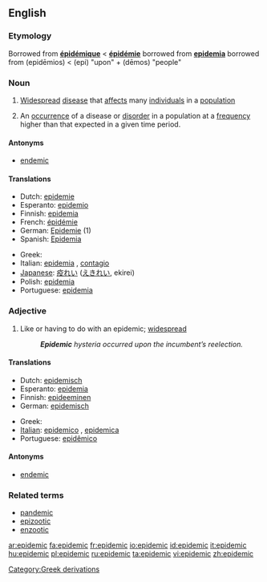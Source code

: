 ==English==

===Etymology===
Borrowed from {{F.}} '''[[épidémique]]''' < '''[[épidémie]]''' borrowed from {{L.}} '''[[epidemia]]''' borrowed from {{AGr.}} '''{{polytonic|[[ἐπιδήμιος]]}}''' (epidēmios) < '''{{polytonic|[[ἐπί]]}}''' (epi) "upon" + '''{{polytonic|[[δῆμος]]}}''' (dēmos) "people"

===Noun===
{{en-noun}}

# [[widespread|Widespread]] [[disease]] that [[affect]]s many [[individual]]s in a [[population]]
# {{context|Epidemiology}} An [[occurrence]] of a disease or [[disorder]] in a population at a [[frequency]] higher than that expected in a given time period.

====Antonyms====
*[[endemic]]

====Translations====
{{top}}
*Dutch: [[epidemie]]
*Esperanto: [[epidemio]]
*Finnish: [[epidemia]]
*French: [[épidémie]]
*German: [[Epidemie]] {{f}} (1)
*Spanish: [[Epidemia]] {{f}}
{{mid}}
*Greek: {{t|el|επιδημία|f}}
*Italian: [[epidemia]] {{f}}, [[contagio]] {{m}}
*[[Japanese]]: [[疫れい]] ([[えきれい]], ekirei) 
*Polish: [[epidemia]]
*Portuguese: [[epidemia]] {{f}}
{{bottom}}

===Adjective===
{{en-adj}}

# Like or having to do with an epidemic; [[widespread]]
#:'''''Epidemic''' hysteria occurred upon the incumbent’s reelection.''

====Translations====
{{top}}
*Dutch: [[epidemisch]]
*Esperanto: [[epidemia]]
*Finnish: [[epideeminen]]
*German: [[epidemisch]]
{{mid}}
*Greek: {{t|el|επιδημικός}}
*[[Italian]]: [[epidemico]] {{m}}, [[epidemica]] {{f}}
*Portuguese: [[epidêmico]]
{{bottom}}

====Antonyms====
*[[endemic]]

===Related terms===
*[[pandemic]]
*[[epizootic]]
*[[enzootic]]

[[Category:Greek derivations]]

[[ar:epidemic]]
[[fa:epidemic]]
[[fr:epidemic]]
[[io:epidemic]]
[[id:epidemic]]
[[it:epidemic]]
[[hu:epidemic]]
[[pl:epidemic]]
[[ru:epidemic]]
[[ta:epidemic]]
[[vi:epidemic]]
[[zh:epidemic]]